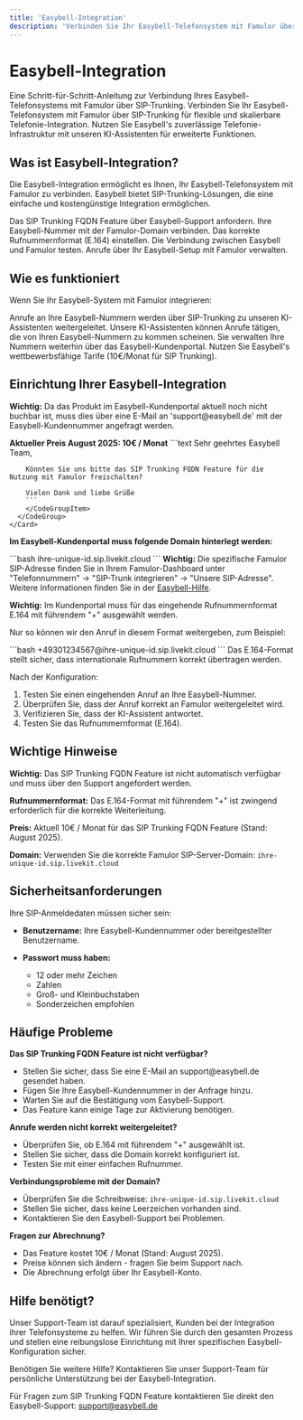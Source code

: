 ```yaml
---
title: 'Easybell-Integration'
description: 'Verbinden Sie Ihr Easybell-Telefonsystem mit Famulor über SIP-Trunking'
---
```


# Easybell-Integration

<Note>
  Eine Schritt-für-Schritt-Anleitung zur Verbindung Ihres Easybell-Telefonsystems mit Famulor über SIP-Trunking.
</Note>

<CardGroup cols={2}>
  <Card
    title="Was ist Easybell-Integration?"
    icon="phone-volume"
    color="blue">
    Verbinden Sie Ihr Easybell-Telefonsystem mit Famulor über SIP-Trunking für flexible und skalierbare Telefonie-Integration.
  </Card>
  <Card
    title="Vorteile"
    icon="star"
    color="green">
    Nutzen Sie Easybell's zuverlässige Telefonie-Infrastruktur mit unseren KI-Assistenten für erweiterte Funktionen.
  </Card>
</CardGroup>

## Was ist Easybell-Integration?

<p>
Die Easybell-Integration ermöglicht es Ihnen, Ihr Easybell-Telefonsystem mit Famulor zu verbinden. Easybell bietet SIP-Trunking-Lösungen, die eine einfache und kostengünstige Integration ermöglichen.
</p>

<Steps>
  <Step title="Feature anfordern">
    Das SIP Trunking FQDN Feature über Easybell-Support anfordern.
  </Step>
  <Step title="Nummer verbinden">
    Ihre Easybell-Nummer mit der Famulor-Domain verbinden.
  </Step>
  <Step title="Format konfigurieren">
    Das korrekte Rufnummernformat (E.164) einstellen.
  </Step>
  <Step title="Integration testen">
    Die Verbindung zwischen Easybell und Famulor testen.
  </Step>
  <Step title="Anrufe verwalten">
    Anrufe über Ihr Easybell-Setup mit Famulor verwalten.
  </Step>
</Steps>

## Wie es funktioniert

<p>
Wenn Sie Ihr Easybell-System mit Famulor integrieren:
</p>

<CardGroup cols={2}>
  <Card
    title="Eingehende Anrufe"
    icon="phone-incoming"
    color="green">
    Anrufe an Ihre Easybell-Nummern werden über SIP-Trunking zu unseren KI-Assistenten weitergeleitet.
  </Card>
  <Card
    title="Ausgehende Anrufe"
    icon="phone-outgoing"
    color="blue">
    Unsere KI-Assistenten können Anrufe tätigen, die von Ihren Easybell-Nummern zu kommen scheinen.
  </Card>
  <Card
    title="Verwaltung"
    icon="settings"
    color="purple">
    Sie verwalten Ihre Nummern weiterhin über das Easybell-Kundenportal.
  </Card>
  <Card
    title="Kosteneffizienz"
    icon="dollar-sign"
    color="orange">
    Nutzen Sie Easybell's wettbewerbsfähige Tarife (10€/Monat für SIP Trunking).
  </Card>
</CardGroup>

## Einrichtung Ihrer Easybell-Integration

<Steps>
  <Step title="Feature anfordern">
    <Card
      title="SIP Trunking FQDN Feature"
      icon="mail"
      color="red">
      <p><strong>Wichtig:</strong> Da das Produkt im Easybell-Kundenportal aktuell noch nicht buchbar ist, muss dies über eine E-Mail an 'support@easybell.de' mit der Easybell-Kundennummer angefragt werden.</p>
      <Note>
        <strong>Aktueller Preis August 2025: 10€ / Monat</strong>
      </Note>
      <CodeGroup>
        <CodeGroupItem title="E-Mail-Vorlage">
        ```text
        Sehr geehrtes Easybell Team,

        Könnten Sie uns bitte das SIP Trunking FQDN Feature für die Nutzung mit Famulor freischalten?

        Vielen Dank und liebe Grüße
        ```
        </CodeGroupItem>
      </CodeGroup>
    </Card>
  </Step>
  <Step title="Nummer mit Easybell verbinden">
    <Card
      title="Domain konfigurieren"
      icon="link"
      color="blue">
      <p><strong>Im Easybell-Kundenportal muss folgende Domain hinterlegt werden:</strong></p>
      <CodeGroup>
        <CodeGroupItem title="Famulor Domain">
        ```bash
        ihre-unique-id.sip.livekit.cloud
        ```
        </CodeGroupItem>
      </CodeGroup>
      <Note>
        <strong>Wichtig:</strong> Die spezifische Famulor SIP-Adresse finden Sie in Ihrem Famulor-Dashboard unter "Telefonnummern" → "SIP-Trunk integrieren" → "Unsere SIP-Adresse".
      </Note>
      <Note>
        Weitere Informationen finden Sie in der <a href="https://www.easybell.de/hilfe/fragen/fragen-zum-telefonanschluss/antwort/sip-trunk-authentifizierung-per-fqdn-domain-einrichten/" target="_blank">Easybell-Hilfe</a>.
      </Note>
    </Card>
  </Step>
  <Step title="Rufnummernformat konfigurieren">
    <Card
      title="E.164 Format"
      icon="settings"
      color="green">
      <p><strong>Wichtig:</strong> Im Kundenportal muss für das eingehende Rufnummernformat E.164 mit führendem "+" ausgewählt werden.</p>
      <p>Nur so können wir den Anruf in diesem Format weitergeben, zum Beispiel:</p>
      <CodeGroup>
        <CodeGroupItem title="Beispiel">
        ```bash
        +49301234567@ihre-unique-id.sip.livekit.cloud
        ```
        </CodeGroupItem>
      </CodeGroup>
      <Note>
        Das E.164-Format stellt sicher, dass internationale Rufnummern korrekt übertragen werden.
      </Note>
    </Card>
  </Step>
  <Step title="Integration testen">
    <Card
      title="Verbindung testen"
      icon="check-circle"
      color="purple">
      <p>Nach der Konfiguration:</p>
      <ol>
        <li>Testen Sie einen eingehenden Anruf an Ihre Easybell-Nummer.</li>
        <li>Überprüfen Sie, dass der Anruf korrekt an Famulor weitergeleitet wird.</li>
        <li>Verifizieren Sie, dass der KI-Assistent antwortet.</li>
        <li>Testen Sie das Rufnummernformat (E.164).</li>
      </ol>
    </Card>
  </Step>
</Steps>

## Wichtige Hinweise

<CardGroup cols={2}>
  <Card
    title="Feature-Anfrage erforderlich"
    icon="alert-triangle"
    color="red">
    <p><strong>Wichtig:</strong> Das SIP Trunking FQDN Feature ist nicht automatisch verfügbar und muss über den Support angefordert werden.</p>
  </Card>
  <Card
    title="E.164 Format erforderlich"
    icon="phone"
    color="orange">
    <p><strong>Rufnummernformat:</strong> Das E.164-Format mit führendem "+" ist zwingend erforderlich für die korrekte Weiterleitung.</p>
  </Card>
  <Card
    title="Kosten"
    icon="dollar-sign"
    color="green">
    <p><strong>Preis:</strong> Aktuell 10€ / Monat für das SIP Trunking FQDN Feature (Stand: August 2025).</p>
  </Card>
  <Card
    title="Domain-Konfiguration"
    icon="server"
    color="blue">
    <p><strong>Domain:</strong> Verwenden Sie die korrekte Famulor SIP-Server-Domain: <code>ihre-unique-id.sip.livekit.cloud</code></p>
  </Card>
</CardGroup>

## Sicherheitsanforderungen

<Card
  title="SIP-Anmeldedaten Sicherheit"
  icon="shield"
  color="red">
  <p>Ihre SIP-Anmeldedaten müssen sicher sein:</p>
  <ul>
    <li><strong>Benutzername:</strong> Ihre Easybell-Kundennummer oder bereitgestellter Benutzername.</li>
    <li>
      <p><strong>Passwort muss haben:</strong></p>
      <ul>
        <li>12 oder mehr Zeichen</li>
        <li>Zahlen</li>
        <li>Groß- und Kleinbuchstaben</li>
        <li>Sonderzeichen empfohlen</li>
      </ul>
    </li>
  </ul>
</Card>

## Häufige Probleme

<CardGroup cols={2}>
  <Card
    title="Feature nicht verfügbar"
    icon="alert-circle"
    color="red">
    <p><strong>Das SIP Trunking FQDN Feature ist nicht verfügbar?</strong></p>
    <ul>
      <li>Stellen Sie sicher, dass Sie eine E-Mail an support@easybell.de gesendet haben.</li>
      <li>Fügen Sie Ihre Easybell-Kundennummer in der Anfrage hinzu.</li>
      <li>Warten Sie auf die Bestätigung vom Easybell-Support.</li>
      <li>Das Feature kann einige Tage zur Aktivierung benötigen.</li>
    </ul>
  </Card>
  <Card
    title="Rufnummernformat-Probleme"
    icon="phone-x"
    color="orange">
    <p><strong>Anrufe werden nicht korrekt weitergeleitet?</strong></p>
    <ul>
      <li>Überprüfen Sie, ob E.164 mit führendem "+" ausgewählt ist.</li>
      <li>Stellen Sie sicher, dass die Domain korrekt konfiguriert ist.</li>
      <li>Testen Sie mit einer einfachen Rufnummer.</li>
    </ul>
  </Card>
  <Card
    title="Domain-Konfiguration"
    icon="server"
    color="blue">
    <p><strong>Verbindungsprobleme mit der Domain?</strong></p>
    <ul>
      <li>Überprüfen Sie die Schreibweise: <code>ihre-unique-id.sip.livekit.cloud</code></li>
      <li>Stellen Sie sicher, dass keine Leerzeichen vorhanden sind.</li>
      <li>Kontaktieren Sie den Easybell-Support bei Problemen.</li>
    </ul>
  </Card>
  <Card
    title="Kostenabrechnung"
    icon="dollar-sign"
    color="purple">
    <p><strong>Fragen zur Abrechnung?</strong></p>
    <ul>
      <li>Das Feature kostet 10€ / Monat (Stand: August 2025).</li>
      <li>Preise können sich ändern - fragen Sie beim Support nach.</li>
      <li>Die Abrechnung erfolgt über Ihr Easybell-Konto.</li>
    </ul>
  </Card>
</CardGroup>

## Hilfe benötigt?

<Tip>
  Unser Support-Team ist darauf spezialisiert, Kunden bei der Integration ihrer Telefonsysteme zu helfen. Wir führen Sie durch den gesamten Prozess und stellen eine reibungslose Einrichtung mit Ihrer spezifischen Easybell-Konfiguration sicher.
</Tip>

<Card
  title="Support kontaktieren"
  icon="headphones"
  color="blue"
  href="https://famulor.de/support">
  Benötigen Sie weitere Hilfe? Kontaktieren Sie unser Support-Team für persönliche Unterstützung bei der Easybell-Integration.
</Card>

<Card
  title="Easybell Support"
  icon="mail"
  color="green"
  href="mailto:support@easybell.de">
  Für Fragen zum SIP Trunking FQDN Feature kontaktieren Sie direkt den Easybell-Support: support@easybell.de
</Card>
